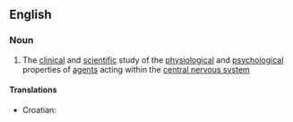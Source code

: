 ==English==

===Noun===
{{wikipedia}}
{{en-noun|-}}

#{{science}} The [[clinical]] and [[scientific]] study of the [[physiological]] and [[psychological]] properties of [[agent]]s acting within the [[central nervous system]]

====Translations====
{{trans-top|neuropsychopharmacology}}
*Croatian: {{t-|hr|neuropsihofarmakologija|f}}
{{trans-mid}}
{{trans-bottom}}